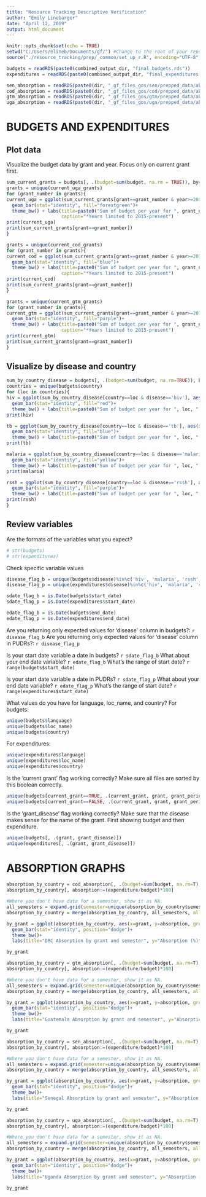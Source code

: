```yaml
---
title: "Resource Tracking Descriptive Verification"
author: "Emily Linebarger"
date: "April 12, 2019"
output: html_document
---
```


```r
knitr::opts_chunk$set(echo = TRUE)
setwd("C:/Users/elineb/Documents/gf/") #Change to the root of your repository
source("./resource_tracking/prep/_common/set_up_r.R", encoding="UTF-8")

budgets = readRDS(paste0(combined_output_dir, "final_budgets.rds"))
expenditures = readRDS(paste0(combined_output_dir, "final_expenditures.rds"))

sen_absorption = readRDS(paste0(dir, "_gf_files_gos/sen/prepped_data/absorption_sen.rds"))
cod_absorption = readRDS(paste0(dir, "_gf_files_gos/cod/prepped_data/absorption_cod.rds"))
gtm_absorption = readRDS(paste0(dir, "_gf_files_gos/gtm/prepped_data/absorption_gtm.rds"))
uga_absorption = readRDS(paste0(dir, "_gf_files_gos/uga/prepped_data/absorption_uga.rds"))

```

# BUDGETS AND EXPENDITURES 

## Plot data
Visualize the budget data by grant and year. 
Focus only on current grant first. 
```r
sum_current_grants = budgets[, .(budget=sum(budget, na.rm = TRUE)), by=.(grant, year, loc_name)]
grants = unique(current_uga_grants)
for (grant_number in grants){
current_uga = ggplot(sum_current_grants[grant==grant_number & year>=2015], aes(x=year, y=budget)) + 
  geom_bar(stat="identity", fill="forestgreen")+
  theme_bw() + labs(title=paste0("Sum of budget per year for ", grant_number), x="Year", y="Budget", 
                    caption="*Years limited to 2015-present")
print(current_uga)
print(sum_current_grants[grant==grant_number])
}

grants = unique(current_cod_grants)
for (grant_number in grants){
current_cod = ggplot(sum_current_grants[grant==grant_number & year>=2015], aes(x=year, y=budget)) + 
  geom_bar(stat="identity", fill="blue")+
  theme_bw() + labs(title=paste0("Sum of budget per year for ", grant_number), x="Year", y="Budget", 
                    caption="*Years limited to 2015-present")
print(current_cod)
print(sum_current_grants[grant==grant_number])
}

grants = unique(current_gtm_grants)
for (grant_number in grants){
current_gtm = ggplot(sum_current_grants[grant==grant_number & year>=2015], aes(x=year, y=budget)) + 
  geom_bar(stat="identity", fill="purple")+
  theme_bw() + labs(title=paste0("Sum of budget per year for ", grant_number), x="Year", y="Budget", 
                    caption="*Years limited to 2015-present")
print(current_gtm)
print(sum_current_grants[grant==grant_number])
}


```

## Visualize by disease and country 
```r
sum_by_country_disease = budgets[, .(budget=sum(budget, na.rm=TRUE)), by=c('country', 'year', 'disease')]
countries = unique(budgets$country)
for (loc in countries){
hiv = ggplot(sum_by_country_disease[country==loc & disease=='hiv'], aes(x=year, y=budget)) + 
  geom_bar(stat="identity", fill="red")+
  theme_bw() + labs(title=paste0("Sum of budget per year for ", loc, " for HIV"), x="Year", y="Budget")
print(hiv)

tb = ggplot(sum_by_country_disease[country==loc & disease=='tb'], aes(x=year, y=budget)) + 
  geom_bar(stat="identity", fill="blue")+
  theme_bw() + labs(title=paste0("Sum of budget per year for ", loc, " for TB"), x="Year", y="Budget")
print(tb)

malaria = ggplot(sum_by_country_disease[country==loc & disease=='malaria'], aes(x=year, y=budget)) + 
  geom_bar(stat="identity", fill="yellow")+
  theme_bw() + labs(title=paste0("Sum of budget per year for ", loc, " for Malaria"), x="Year", y="Budget")
print(malaria)

rssh = ggplot(sum_by_country_disease[country==loc & disease=='rssh'], aes(x=year, y=budget)) + 
  geom_bar(stat="identity", fill="purple")+
  theme_bw() + labs(title=paste0("Sum of budget per year for ", loc, " for RSSH"), x="Year", y="Budget")
print(rssh)
}

```

## Review variables 

Are the formats of the variables what you expect? 
```r
# str(budgets)
# str(expenditures)
```

Check specific variable values 
```r

disease_flag_b = unique(budgets$disease)%in%c('hiv', 'malaria', 'rssh', 'tb')
disease_flag_p = unique(expenditures$disease)%in%c('hiv', 'malaria', 'rssh', 'tb')

sdate_flag_b = is.Date(budgets$start_date)
sdate_flag_p = is.Date(expenditures$start_date)

edate_flag_b = is.Date(budgets$end_date)
edate_flag_p = is.Date(expenditures$end_date)


```

Are you returning only expected values for 'disease' column in budgets?: `r disease_flag_b`
Are you returning only expected values for 'disease' column in PUDRs?: `r disease_flag_p`

Is your start date variable a date in budgets? `r sdate_flag_b`
What about your end date variable? `r edate_flag_b`
What's the range of start date? `r range(budgets$start_date)`

Is your start date variable a date in PUDRs? `r sdate_flag_p`
What about your end date variable? `r edate_flag_p`
What's the range of start date? `r range(expenditures$start_date)`

What values do you have for language, loc_name, and country?
For budgets: 
```r
unique(budgets$language)
unique(budgets$loc_name)
unique(budgets$country)
```
For expenditures: 
```r
unique(expenditures$language)
unique(expenditures$loc_name)
unique(expenditures$country)
```

Is the 'current grant' flag working correctly? Make sure all files are sorted by this boolean correctly. 
```r
unique(budgets[current_grant==TRUE, .(current_grant, grant, grant_period)][order(grant, grant_period)])
unique(budgets[current_grant==FALSE, .(current_grant, grant, grant_period)][order(grant, grant_period)])
```

Is the 'grant_disease' flag working correctly? Make sure that the disease makes sense for the name of the grant. 
First showing budget and then expenditure. 
```r
unique(budgets[, .(grant, grant_disease)])
unique(expenditures[, .(grant, grant_disease)])
```

# ABSORPTION GRAPHS

```r
absorption_by_country = cod_absorption[, .(budget=sum(budget, na.rm=T), expenditure=sum(expenditure, na.rm=T)), by=c('grant', 'grant_period', 'semester')]
absorption_by_country[, absorption:=(expenditure/budget)*100]

#Where you don't have data for a semester, show it as NA. 
all_semesters = expand.grid(semester=unique(absorption_by_country$semester), grant=unique(absorption_by_country$grant))
absorption_by_country = merge(absorption_by_country, all_semesters, all.y=T, by=c('grant', 'semester')) 

by_grant = ggplot(absorption_by_country, aes(x=grant, y=absorption, group=semester, fill=semester)) + 
  geom_bar(stat="identity", position="dodge")+
  theme_bw()+
  labs(title="DRC Absorption by grant and semester", y="Absorption (%)", x="Grant")

by_grant

```

```r
absorption_by_country = gtm_absorption[, .(budget=sum(budget, na.rm=T), expenditure=sum(expenditure, na.rm=T)), by=c('grant', 'grant_period', 'semester')]
absorption_by_country[, absorption:=(expenditure/budget)*100]

#Where you don't have data for a semester, show it as NA. 
all_semesters = expand.grid(semester=unique(absorption_by_country$semester), grant=unique(absorption_by_country$grant))
absorption_by_country = merge(absorption_by_country, all_semesters, all.y=T, by=c('grant', 'semester')) 

by_grant = ggplot(absorption_by_country, aes(x=grant, y=absorption, group=semester, fill=semester)) + 
  geom_bar(stat="identity", position="dodge")+
  theme_bw()+
  labs(title="Guatemala Absorption by grant and semester", y="Absorption (%)", x="Grant") 

by_grant

```

```r
absorption_by_country = sen_absorption[, .(budget=sum(budget, na.rm=T), expenditure=sum(expenditure, na.rm=T)), by=c('grant', 'grant_period', 'semester')]
absorption_by_country[, absorption:=(expenditure/budget)*100]

#Where you don't have data for a semester, show it as NA. 
all_semesters = expand.grid(semester=unique(absorption_by_country$semester), grant=unique(absorption_by_country$grant))
absorption_by_country = merge(absorption_by_country, all_semesters, all.y=T, by=c('grant', 'semester')) 

by_grant = ggplot(absorption_by_country, aes(x=grant, y=absorption, group=semester, fill=semester)) + 
  geom_bar(stat="identity", position="dodge")+
  theme_bw()+
  labs(title="Senegal Absorption by grant and semester", y="Absorption (%)", x="Grant")

by_grant

```

```r
absorption_by_country = uga_absorption[, .(budget=sum(budget, na.rm=T), expenditure=sum(expenditure, na.rm=T)), by=c('grant', 'grant_period', 'semester')]
absorption_by_country[, absorption:=(expenditure/budget)*100]

#Where you don't have data for a semester, show it as NA. 
all_semesters = expand.grid(semester=unique(absorption_by_country$semester), grant=unique(absorption_by_country$grant))
absorption_by_country = merge(absorption_by_country, all_semesters, all.y=T, by=c('grant', 'semester')) 

by_grant = ggplot(absorption_by_country, aes(x=grant, y=absorption, group=semester, fill=semester)) + 
  geom_bar(stat="identity", position="dodge")+
  theme_bw()+
  labs(title="Uganda Absorption by grant and semester", y="Absorption (%)", x="Grant") 

by_grant

```